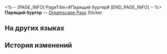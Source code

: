 <%-- [PAGE_INFO]
PageTitle=#Парящий бургер#
[END_PAGE_INFO] --%>
{{Предмет Инфобокс
|id          = 223107
|Изображение = Dreamscape Pass Sticker Парящий бургер.png
|Тип         = Dreamscape Pass Sticker
|Тип2        = Красивая жизнь Stickers
|Инвентарь   = 
|Редкость    = 4
|Эффект      = 
|Описание    = Пронумерованные наклейки, используемые для украшения дневника сновидений. Бывают самыми разными.
|Источник1   = [[Потратьтесь на еду в торговом центре «Оти»]]
}}
{{Описание|Вы тратите пять минут на размышления о том, как сделать первый укус.}}
'''Парящий бургер''' — [[Dreamscape Pass]] Sticker.

==На других языках==
{{На других языках
|en   = Floatdisc Burger
|zhs  = 飞碟汉堡
|zht  = 飛碟漢堡
|ja   = UFOバーガー
|ko   = UFO 버거
|es   = Discoburger
|fr   = Discoburger
|ru   = Парящий бургер
|th   = Floatdisc Burger
|vi   = Hamburger Đĩa Bay
|de   = Ufo-Burger
|id   = Floatdisc Burger
|pt   = OVINIBurger
}}

==История изменений==
{{История изменений|3.5}}